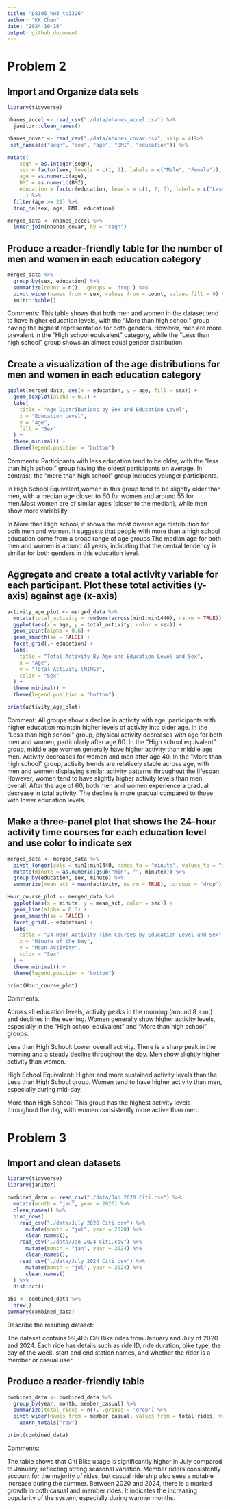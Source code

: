 ```yaml
---
title: "p8105_hw3_tc3326"
author: "KK Chen"
date: "2024-10-16"
output: github_document
---
```


# Problem 2

## Import and Organize data sets
```r
library(tidyverse)
```

```r
nhanes_accel <- read_csv("./data/nhanes_accel.csv") %>%
  janitor::clean_names()
```

```r
nhanes_covar <- read_csv("./data/nhanes_covar.csv", skip = 4)%>%
 set_names(c("seqn", "sex", "age", "BMI", "education")) %>%

mutate(
    seqn = as.integer(seqn),
    sex = factor(sex, levels = c(1, 2), labels = c("Male", "Female")),
    age = as.numeric(age),
    BMI = as.numeric(BMI),
    education = factor(education, levels = c(1, 2, 3), labels = c("Less than     high school", "High school equivalent", "More than high school"))
      ) %>%
  filter(age >= 21) %>%
  drop_na(sex, age, BMI, education)
```

```r
merged_data <- nhanes_accel %>%
  inner_join(nhanes_covar, by = "seqn")
```

## Produce a reader-friendly table for the number of men and women in each education category
```r
merged_data %>%
  group_by(sex, education) %>%
  summarize(count = n(), .groups = 'drop') %>%
  pivot_wider(names_from = sex, values_from = count, values_fill = 0) %>%
  knitr::kable()
```
Comments: 
This table shows that both men and women in the dataset tend to have higher education levels, with the "More than high school" group having the highest representation for both genders. However, men are more prevalent in the "High school equivalent" category, while the "Less than high school" group shows an almost equal gender distribution. 

## Create a visualization of the age distributions for men and women in each education category
```r
ggplot(merged_data, aes(x = education, y = age, fill = sex)) +
  geom_boxplot(alpha = 0.7) +
  labs(
    title = "Age Distributions by Sex and Education Level",
    x = "Education Level",
    y = "Age",
    fill = "Sex"
  ) +
  theme_minimal() +
  theme(legend.position = "bottom")
```
Comments:
Participants with less education tend to be older, with the "less than high school" group having the oldest participants on average. In contrast, the "more than high school" group includes younger participants. 

In High School Equivalent,women in this group tend to be slightly older than men, with a median age closer to 60 for women and around 55 for men.Most women are of similar ages (closer to the median), while men show more variability.

In More than High school, it shows the most diverse age distribution for both men and women. It suggests that people with more than a high school education come from a broad range of age groups.The median age for both men and women is around 41 years, indicating that the central tendency is similar for both genders in this education level.

## Aggregate and create a total activity variable for each participant. Plot these total activities (y-axis) against age (x-axis)

```r
activity_age_plot <- merged_data %>%
  mutate(total_activity = rowSums(across(min1:min1440), na.rm = TRUE)) %>%
  ggplot(aes(x = age, y = total_activity, color = sex)) +
  geom_point(alpha = 0.6) +
  geom_smooth(se = FALSE) +
  facet_grid(.~ education) +
  labs(
    title = "Total Activity By Age and Education Level and Sex",
    x = "Age",
    y = "Total Activity (MIMS)",
    color = "Sex"
  ) +
  theme_minimal() +
  theme(legend.position = "bottom")

print(activity_age_plot)
```
Comment:
All groups show a decline in activity with age, participants with higher education maintain higher levels of activity into older age.
In the “Less than high school” group, physical activity decreases with age for both men and women, particularly after age 60.
In the “High school equivalent” group, middle age women generally have higher activity than middle age men. Activity decreases for women and men after age 40. 
In the “More than high school” group, activity trends are relatively stable across age, with men and women displaying similar activity patterns throughout the lifespan. However, women tend to have slightly higher activity levels than men overall. After the age of 60, both men and women experience a gradual decrease in total activity. The decline is more gradual compared to those with lower education levels.

## Make a three-panel plot that shows the 24-hour activity time courses for each education level and use color to indicate sex 
```r
merged_data <- merged_data %>%
  pivot_longer(cols = min1:min1440, names_to = "minute", values_to = "activity") %>%
  mutate(minute = as.numeric(gsub("min", "", minute))) %>%
  group_by(education, sex, minute) %>%
  summarize(mean_act = mean(activity, na.rm = TRUE), .groups = 'drop')
```

```r
Hour_course_plot <- merged_data %>%
  ggplot(aes(x = minute, y = mean_act, color = sex)) +
  geom_line(alpha = 0.3) +
  geom_smooth(se = FALSE) +
  facet_grid(.~ education) +
  labs(
    title = "24-Hour Activity Time Courses by Education Level and Sex",
    x = "Minute of the Day",
    y = "Mean Activity",
    color = "Sex"
  ) +
  theme_minimal() +
  theme(legend.position = "bottom")

print(Hour_course_plot)
```
Comments:

Across all education levels, activity peaks in the morning (around 8 a.m.) and declines in the evening. Women generally show higher activity levels, especially in the "High school equivalent" and "More than high school" groups.

Less than High School: Lower overall activity. There is a sharp peak in the morning and a steady decline throughout the day. Men show slightly higher activity than women.

High School Equivalent: Higher and more sustained activity levels than the Less than High School group. Women tend to have higher activity than men, especially during mid-day.

More than High School: This group has the highest activity levels throughout the day, with women consistently more active than men.

# Problem 3

## Import and clean datasets
```r
library(tidyverse)
library(janitor)
```

```r
combined_data <- read_csv("./data/Jan 2020 Citi.csv") %>%
  mutate(month = "jan", year = 2020) %>%
  clean_names() %>%
  bind_rows(
    read_csv("./data/July 2020 Citi.csv") %>%
      mutate(month = "jul", year = 2020) %>%
      clean_names(),
    read_csv("./data/Jan 2024 Citi.csv") %>%
      mutate(month = "jan", year = 2024) %>%
      clean_names(),
    read_csv("./data/July 2024 Citi.csv") %>%
      mutate(month = "jul", year = 2024) %>%
      clean_names()
  ) %>%
  distinct() 

obs <- combined_data %>%
  nrow()
summary(combined_data)
```
Describe the resulting dataset:

The dataset contains 99,485 Citi Bike rides from January and July of 2020 and 2024. Each ride has details such as ride ID, ride duration, bike type, the day of the week, start and end station names, and whether the rider is a member or casual user. 

## Produce a reader-friendly table 
```r
combined_data <- combined_data %>%
  group_by(year, month, member_casual) %>%
  summarize(total_rides = n(), .groups = 'drop') %>%
  pivot_wider(names_from = member_casual, values_from = total_rides, values_fill = 0) %>%
    adorn_totals("row")
```

```r
print(combined_data)
```
Comments:

The table shows that Citi Bike usage is significantly higher in July compared to January, reflecting strong seasonal variation. Member riders consistently account for the majority of rides, but casual ridership also sees a notable increase during the summer. Between 2020 and 2024, there is a marked growth in both casual and member rides. It indicates the increasing popularity of the system, especially during warmer months.

